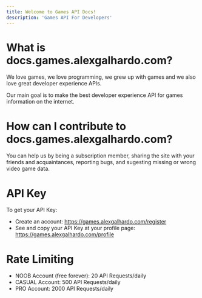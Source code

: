 ```yaml
---
title: Welcome to Games API Docs!
description: 'Games API For Developers'
---
```


# What is docs.games.alexgalhardo.com?

We love games, we love programming, we grew up with games and we also love great developer experience APIs.

Our main goal is to make the best developer experience API for games information on the internet.

# How can I contribute to docs.games.alexgalhardo.com?
You can help us by being a subscription member, sharing the site with your friends and acquaintances, reporting bugs, and sugesting missing or wrong video game data.

# API Key

To get your API Key:
- Create an account: https://games.alexgalhardo.com/register
- See and copy your API Key at your profile page: https://games.alexgalhardo.com/profile

# Rate Limiting

- NOOB Account (free forever): 20 API Requests/daily
- CASUAL Account: 500 API Requests/daily
- PRO Account: 2000 API Requests/daily